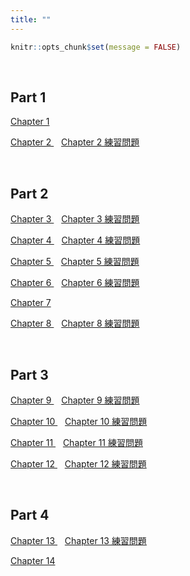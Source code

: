 ```yaml
---
title: ""
---
```


```r
knitr::opts_chunk$set(message = FALSE)
```

<br>

## Part 1

<a href="code/ch01.R"> Chapter 1 </a>

<a href="code/ch02.R"> Chapter 2 </a>
&nbsp;&nbsp;
<a href="code/ch02_ex.R"> Chapter 2 練習問題</a>

<br>

## Part 2


<a href="code/ch03.R"> Chapter 3 </a>
&nbsp;&nbsp;
<a href="code/ch03_ex.R"> Chapter 3 練習問題</a>

<a href="code/ch04.R"> Chapter 4 </a>
&nbsp;&nbsp;
<a href="code/ch04_ex.R"> Chapter 4 練習問題</a>

<a href="code/ch05.R"> Chapter 5 </a>
&nbsp;&nbsp;
<a href="code/ch05_ex.R"> Chapter 5 練習問題</a>

<a href="code/ch06.R"> Chapter 6 </a>
&nbsp;&nbsp;
<a href="code/ch06_ex.R"> Chapter 6 練習問題</a>

<a href="code/ch07.R"> Chapter 7 </a>

<a href="code/ch08.R"> Chapter 8 </a>
&nbsp;&nbsp;
<a href="code/ch08_ex.R"> Chapter 8 練習問題</a>

<br>

## Part 3

<a href="code/ch09.R"> Chapter 9 </a>
&nbsp;&nbsp;
<a href="code/ch09_ex.R"> Chapter 9 練習問題</a>

<a href="code/ch10.R"> Chapter 10 </a>
&nbsp;&nbsp;
<a href="code/ch10_ex.R"> Chapter 10 練習問題</a>

<a href="code/ch11.R"> Chapter 11 </a>
&nbsp;&nbsp;
<a href="code/ch11_ex.R"> Chapter 11 練習問題</a>

<a href="code/ch12.R"> Chapter 12 </a>
&nbsp;&nbsp;
<a href="code/ch12_ex.R"> Chapter 12 練習問題</a>

<br>

## Part 4

<a href="code/ch13.R"> Chapter 13 </a>
&nbsp;&nbsp;
<a href="code/ch13_ex.R"> Chapter 13 練習問題</a>

<a href="code/ch14.R"> Chapter 14 </a>

<br>


